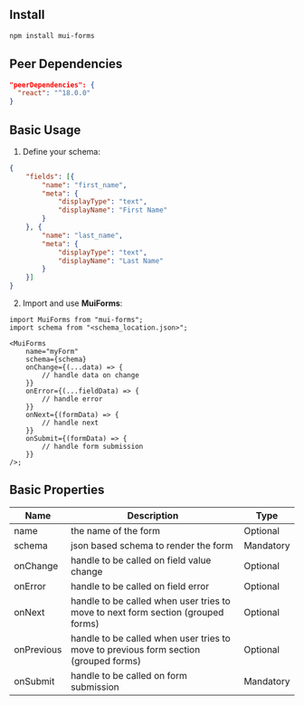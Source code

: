 ## Install

```bash copy
npm install mui-forms
```

## Peer Dependencies

```json copy
"peerDependencies": {
  "react": "^18.0.0"
}
```

## Basic Usage
1. Define your schema:

```json copy
{
    "fields": [{
        "name": "first_name",
        "meta": {
            "displayType": "text",
            "displayName": "First Name"
        }
    }, {
        "name": "last_name",
        "meta": {
            "displayType": "text",
            "displayName": "Last Name"
        }
    }]
}
```

2. Import and use **MuiForms**:

```tsx copy
import MuiForms from "mui-forms";
import schema from "<schema_location.json>";

<MuiForms
    name="myForm"
    schema={schema}
    onChange={(...data) => {
        // handle data on change
    }}
    onError={(...fieldData) => {
        // handle error
    }}
    onNext={(formData) => {
        // handle next
    }}
    onSubmit={(formData) => {
        // handle form submission
    }}
/>;
```

## Basic Properties

| Name       | Description                                                                          | Type      |
| ---------- | ------------------------------------------------------------------------------------ | --------- |
| name       | the name of the form                                                                 | Optional  |
| schema     | json based schema to render the form                                                 | Mandatory |
| onChange   | handle to be called on field value change                                            | Optional  |
| onError    | handle to be called on field error                                                   | Optional  |
| onNext     | handle to be called when user tries to move to next form section (grouped forms)     | Optional  |
| onPrevious | handle to be called when user tries to move to previous form section (grouped forms) | Optional  |
| onSubmit   | handle to be called on form submission                                               | Mandatory |
